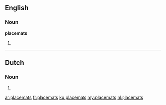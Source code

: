 ==English==
===Noun===
'''placemats'''
# {{plural of|placemat}}

----

==Dutch==
===Noun===
{{head|nl}}
# {{nl-noun-form|pl=1|placemat}}

[[ar:placemats]]
[[fr:placemats]]
[[ku:placemats]]
[[my:placemats]]
[[nl:placemats]]